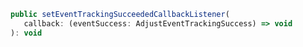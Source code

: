 ```jsx
public setEventTrackingSucceededCallbackListener(
   callback: (eventSuccess: AdjustEventTrackingSuccess) => void
): void
```
